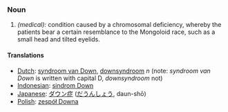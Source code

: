===Noun===
#''(medical):'' condition caused by a chromosomal deficiency, whereby the patients bear a certain resemblance to the Mongoloid race, such as a small head and tilted eyelids.

====Translations====
*[[Dutch]]: [[syndroom van Down]], [[downsyndroom]] ''n'' (note: ''syndroom van Down'' is written with capital D, ''downsyndroom'' not)
*[[Indonesian]]: [[sindrom Down]]
*[[Japanese]]: [[ダウン症]] ([[だうんしょう]], daun-shō)
*[[Polish]]: [[zespół Downa]]